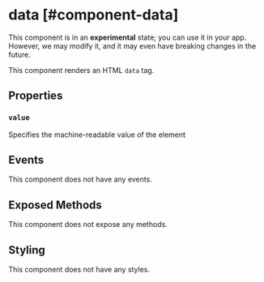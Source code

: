 
# data [#component-data]

<Callout type="warning" emoji="📔">This component is in an **experimental** state; you can use it in your app. However, we may modify it, and it may even have breaking changes in the future.</Callout>

This component renders an HTML `data` tag.



## Properties

### `value`

Specifies the machine-readable value of the element

## Events

This component does not have any events.

## Exposed Methods

This component does not expose any methods.

## Styling

This component does not have any styles.
